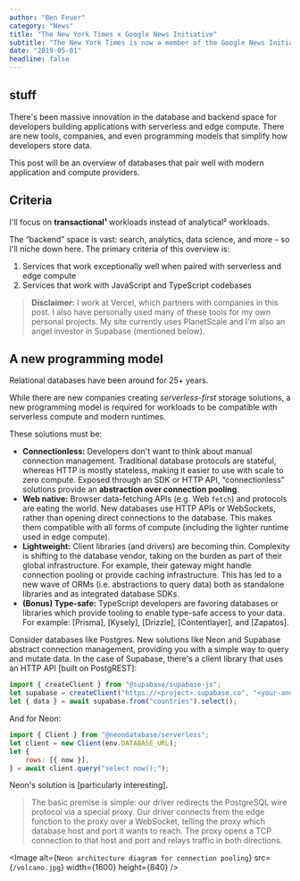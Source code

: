 ```yaml
---
author: "Ben Feuer"
category: "News"
title: "The New York Times x Google News Initiative"
subtitle: "The New York Times is now a member of the Google News Initiative"
date: "2019-05-01"
headline: false
---
```


## stuff

There's been massive innovation in the database and backend space for developers building applications with serverless and edge compute. There are new tools, companies, and even programming models that simplify how developers store data.

This post will be an overview of databases that pair well with modern application and compute providers.

## Criteria

I'll focus on **transactional¹** workloads instead of analytical² workloads.

The “backend” space is vast: search, analytics, data science, and more – so I'll niche down here. The primary criteria of this overview is:

1. Services that work exceptionally well when paired with serverless and edge compute
2. Services that work with JavaScript and TypeScript codebases

> **Disclaimer:** I work at Vercel, which partners with companies in this post. I also have personally used many of these tools for my own personal projects. My site currently uses PlanetScale and I'm also an angel investor in Supabase (mentioned below).

## A new programming model

Relational databases have been around for 25+ years.

While there are new companies creating _serverless-first_ storage solutions, a new programming model is required for workloads to be compatible with serverless compute and modern runtimes.

These solutions must be:

- **Connectionless:** Developers don't want to think about manual connection management. Traditional database protocols are stateful, whereas HTTP is mostly stateless, making it easier to use with scale to zero compute. Exposed through an SDK or HTTP API, “connectionless” solutions provide an **abstraction over connection pooling**.
- **Web native:** Browser data-fetching APIs (e.g. Web `fetch`) and protocols are eating the world. New databases use HTTP APIs or WebSockets, rather than opening direct connections to the database. This makes them compatible with all forms of compute (including the lighter runtime used in edge compute).
- **Lightweight:** Client libraries (and drivers) are becoming thin. Complexity is shifting to the database vendor, taking on the burden as part of their global infrastructure. For example, their gateway might handle connection pooling or provide caching infrastructure. This has led to a new wave of ORMs (i.e. abstractions to query data) both as standalone libraries and as integrated database SDKs.
- **(Bonus) Type-safe:** TypeScript developers are favoring databases or libraries which provide tooling to enable type-safe access to your data. For example: [Prisma], [Kysely], [Drizzle], [Contentlayer], and [Zapatos].

Consider databases like Postgres. New solutions like Neon and Supabase abstract connection management, providing you with a simple way to query and mutate data. In the case of Supabase, there's a client library that uses an HTTP API [built on PostgREST]:

```jsx
import { createClient } from "@supabase/supabase-js";
let supabase = createClient("https://<project>.supabase.co", "<your-anon-key>");
let { data } = await supabase.from("countries").select();
```

And for Neon:

```jsx
import { Client } from "@neondatabase/serverless";
let client = new Client(env.DATABASE_URL);
let {
	rows: [{ now }],
} = await client.query("select now();");
```

Neon's solution is [particularly interesting].

> The basic premise is simple: our driver redirects the PostgreSQL wire protocol via a special proxy. Our driver connects from the edge function to the proxy over a WebSocket, telling the proxy which database host and port it wants to reach. The proxy opens a TCP connection to that host and port and relays traffic in both directions.

<Image
	alt={`Neon architecture diagram for connection pooling`}
	src={`/volcano.jpg`}
	width={1600}
	height={840}
/>